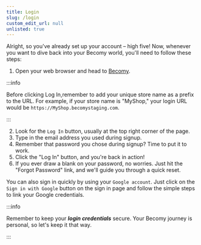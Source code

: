 ```yaml
---
title: Login
slug: /login
custom_edit_url: null
unlisted: true
---
```


Alright, so you've already set up your account – high five! Now, whenever you want to dive back into your Becomy world, you'll need to follow these steps:

1. Open your web browser and head to [Becomy](https://MyShop.becomystaging.com).

:::info

Before clicking Log In,remember to add your unique store name as a prefix to the URL. For example, if your store name is "MyShop," your login URL would be `https://MyShop.becomystaging.com`.

:::

2. Look for the `Log In` button, usually at the top right corner of the page.
3. Type in the email address you used during signup.
4. Remember that password you chose during signup? Time to put it to work.
5. Click the "Log In" button, and you're back in action!
6. If you ever draw a blank on your password, no worries. Just hit the "Forgot Password" link, and we'll guide you through a quick reset.

You can also sign in quickly by using your `Google account`. Just click on the `Sign in with Google` button on the sign in page and follow the simple steps to link your Google credentials.

:::info

Remember to keep your **_login credentials_** secure. Your Becomy journey is personal, so let's keep it that way.

:::
